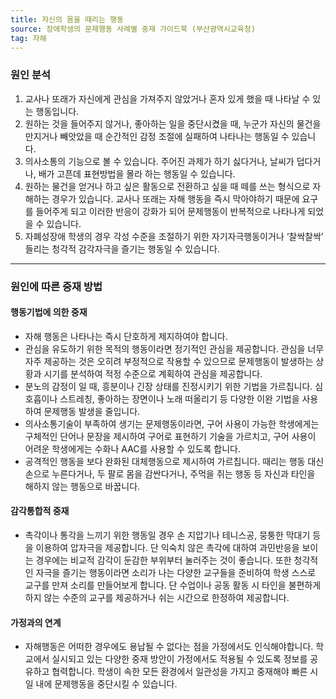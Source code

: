 ```yaml
---
title: 자신의 몸을 때리는 행동
source: 장애학생의 문제행동 사례별 중재 가이드북 (부산광역시교육청)
tag: 자해
---
```


### 원인 분석

1. 교사나 또래가 자신에게 관심을 가져주지 않았거나 혼자 있게 했을 때 나타날 수 있는 행동입니다.
2. 원하는 것을 들어주지 않거나, 좋아하는 일을 중단시켰을 때, 누군가 자신의 물건을 만지거나 빼앗았을 때 순간적인 감정 조절에 실패하여 나타나는 행동일 수 있습니다.
3. 의사소통의 기능으로 볼 수 있습니다. 주어진 과제가 하기 싫다거나, 날씨가 덥다거나, 배가 고픈데 표현방법을 몰라 하는 행동일 수 있습니다.
4. 원하는 물건을 얻거나 하고 싶은 활동으로 전환하고 싶을 때 떼를 쓰는 형식으로 자해하는 경우가 있습니다. 교사나 또래는 자해 행동을 즉시 막아야하기 때문에 요구를 들어주게 되고 이러한 반응이 강화가 되어 문제행동이 반복적으로 나타나게 되었을 수 있습니다.
5. 자폐성장애 학생의 경우 각성 수준을 조절하기 위한 자기자극행동이거나 ‘찰싹찰싹’ 들리는 청각적 감각자극을 즐기는 행동일 수 있습니다.

---

### 원인에 따른 중재 방법

#### 행동기법에 의한 중재

- 자해 행동은 나타나는 즉시 단호하게 제지하여야 합니다.
- 관심을 유도하기 위한 목적의 행동이라면 정기적인 관심을 제공합니다. 관심을 너무 자주 제공하는 것은 오히려 부정적으로 작용할 수 있으므로 문제행동이 발생하는 상황과 시기를 분석하여 적정 수준으로 계획하여 관심을 제공합니다.
- 분노의 감정이 일 때, 흥분이나 긴장 상태를 진정시키기 위한 기법을 가르칩니다. 심호흡이나 스트레칭, 좋아하는 장면이나 노래 떠올리기 등 다양한 이완 기법을 사용하여 문제행동 발생을 줄입니다.
- 의사소통기술이 부족하여 생기는 문제행동이라면, 구어 사용이 가능한 학생에게는 구체적인 단어나 문장을 제시하여 구어로 표현하기 기술을 가르치고, 구어 사용이 어려운 학생에게는 수화나 AAC를 사용할 수 있도록 합니다.
- 공격적인 행동을 보다 완화된 대체행동으로 제시하여 가르칩니다. 때리는 행동 대신 손으로 누른다거나, 두 팔로 몸을 감싼다거나, 주먹을 쥐는 행동 등 자신과 타인을 해하지 않는 행동으로 바꿉니다.

#### 감각통합적 중재

- 촉각이나 통각을 느끼기 위한 행동일 경우 손 지압기나 테니스공, 뭉퉁한 막대기 등을 이용하여 압자극을 제공합니다. 단 익숙치 않은 촉각에 대하여 과민반응을 보이는 경우에는 비교적 감각이 둔감한 부위부터 눌러주는 것이 좋습니다. 또한 청각적인 자극을 즐기는 행동이라면 소리가 나는 다양한 교구들을 준비하여 학생 스스로 교구를 만져 소리를 만들어보게 합니다. 단 수업이나 공동 활동 시 타인을 불편하게 하지 않는 수준의 교구를 제공하거나 쉬는 시간으로 한정하여 제공합니다.

#### 가정과의 연계

- 자해행동은 어떠한 경우에도 용납될 수 없다는 점을 가정에서도 인식해야합니다. 학교에서 실시되고 있는 다양한 중재 방안이 가정에서도 적용될 수 있도록 정보를 공유하고 협력합니다. 학생이 속한 모든 환경에서 일관성을 가지고 중재해야 빠른 시일 내에 문제행동을 중단시킬 수 있습니다.
